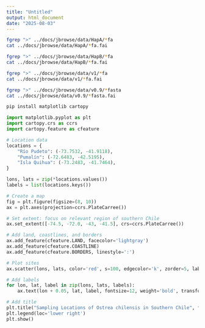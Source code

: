 ```yaml
---
title: "Untitled"
output: html_document
date: "2025-08-03"
---
```


```bash
fgrep ">" ../docs/jbrowse/data/HapA/*fa
cat ../docs/jbrowse/data/HapA/*fa.fai
```
```bash
fgrep ">" ../docs/jbrowse/data/HapB/*fa
cat ../docs/jbrowse/data/HapB/*fa.fai
```
```bash
fgrep ">" ../docs/jbrowse/data/v1/*fa
cat ../docs/jbrowse/data/v1/*fa.fai
```

```bash
fgrep ">" ../docs/jbrowse/data/v0.9/*fasta
cat ../docs/jbrowse/data/v0.9/*fasta.fai
```


```python
pip install matplotlib cartopy
```

```python
import matplotlib.pyplot as plt
import cartopy.crs as ccrs
import cartopy.feature as cfeature

# Location data
locations = {
    "Río Pudeto": (-73.7532, -41.9118),
    "Pumalín": (-72.6483, -42.5195),
    "Isla Quihua": (-73.2483, -41.7464),
}

lons, lats = zip(*locations.values())
labels = list(locations.keys())

# Create a map
fig = plt.figure(figsize=(8, 10))
ax = plt.axes(projection=ccrs.PlateCarree())

# Set extent: focus on relevant region of southern Chile
ax.set_extent([-74.5, -72.0, -43, -41.5], crs=ccrs.PlateCarree())

# Add land, coastlines, and borders
ax.add_feature(cfeature.LAND, facecolor='lightgray')
ax.add_feature(cfeature.COASTLINE)
ax.add_feature(cfeature.BORDERS, linestyle=':')

# Plot sites
ax.scatter(lons, lats, color='red', s=100, edgecolor='k', zorder=5, label='Sampling Site')

# Add labels
for lon, lat, label in zip(lons, lats, labels):
    ax.text(lon + 0.05, lat, label, fontsize=12, weight='bold', transform=ccrs.PlateCarree())

# Add title
plt.title("Sampling Locations of Ostrea chilensis in Southern Chile", fontsize=14)
plt.legend(loc='lower right')
plt.show()
```


